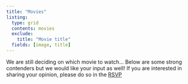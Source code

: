 ```yaml
---
title: "Movies"
listing:
  type: grid
  contents: movies
  exclude:
    title: "Movie title"
  fields: [image, title]
---
```


We are still deciding on which movie to watch... Below are some strong contenders but we would like your input as well! If you are interested in sharing your opinion, please do so in the [RSVP]()
